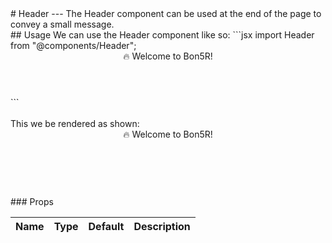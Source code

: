 
<PageTitle title="Header" />

<Sidebar />
<MDXDocs>
  <DocsAd />
  # Header
  <Contributors contributors={["manuanish"]} readTime={2} />
  ---
  The Header component can be used at the end of the page to convey a small message.
  <br/>
  ## Usage
  We can use the Header component like so:
  <TitleCode title="blog-title.mdx">
  ```jsx
  import Header from "@components/Header";

  <Header>🔥 Welcome to Bon5R!</Header>
  ```
  </TitleCode>
  <br/>
  <br/>
  This we be rendered as shown:
  <Demo>
    <Header>🔥 Welcome to Bon5R!</Header>
  </Demo>
  <br/>

  <br />
  ### Props

| Name      | Type | Default | Description |
| --------- | ---- | ------- | ----- |


  <br />
  <NextPage
    nextPage="PageTitle"
    previousPage="Footer"
    prevHref="/docs/component-docs/footer"
    nextHref="/docs/component-docs/page-title"
  />
</MDXDocs>
